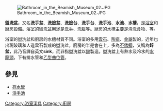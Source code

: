 {{Unreferenced|time=2021-09-02T00:22:33+00:00}}
[[File:Bathroom_in_the_Beamish_Museum_02.JPG|thumb]]

'''盥洗盆'''，又名'''洗手盆'''、'''洗臉盆'''、'''洗臉台'''、'''洗手台'''、'''洗手池'''、'''水池'''、'''水槽'''，是[[浴室|浴室]]和廚房設備。浴室的盥洗盆用途是[[洗手|洗手]]、洗臉等。廚房的水槽主要是清洗食物、{{le|洗碗盤|Dishwashing}}等。

浴室的盥洗盆和廚房的水槽材質不同。浴室的多用[[雲石|雲石]]、[[陶瓷材料|陶瓷]]、[[金屬|金屬]]製的，近年也出現玻璃和人造雲石製成的盥洗盆。廚房的半是會在{{le|流理台|Countertop}}上，多為[[不銹鋼|不銹鋼]]，又稱為'''鋅盆'''，此乃音譯自英文'''sink'''，而非指盥洗盆以[[鋅|鋅]]製造。盥洗盆上有熱水及冷水的[[水龍頭|水龍頭]]，下有排水管和[[存水彎|乙型曲位管]]。

==參見==
*[[存水彎|存水彎]]
*[[淨手池|淨手池]]

[[Category:浴室潔具|Category:浴室潔具]]
[[Category:廚房|Category:廚房]]
{{commonscat|Sinks}}